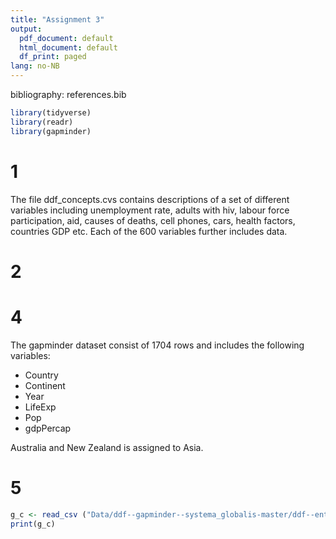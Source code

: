 ```yaml
---
title: "Assignment 3"
output: 
  pdf_document: default
  html_document: default 
  df_print: paged
lang: no-NB 
---
```


bibliography: references.bib

```r
library(tidyverse)
library(readr)
library(gapminder)
```

# 1 
The file ddf_concepts.cvs contains descriptions of a set of different variables including unemployment rate, adults with hiv, labour force participation, aid, causes of deaths, cell phones, cars, health factors, countries GDP etc. Each of the 600 variables further includes data. 

# 2


# 4
The gapminder dataset consist of 1704 rows and includes the following variables:

- Country 
- Continent 
- Year
- LifeExp
- Pop
- gdpPercap

Australia and New Zealand is assigned to Asia.

# 5 


```r
g_c <- read_csv ("Data/ddf--gapminder--systema_globalis-master/ddf--entities--geo--country.csv")
print(g_c)
```

